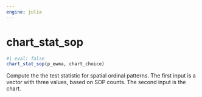 ```yaml
---
engine: julia
---
```


# chart_stat_sop {#sec-doc}
    

::: {.callout-note appearance="simple" title="docblock" collapse=false}    


```julia
#| eval: false
chart_stat_sop(p_ewma, chart_choice)

```

Compute the the test statistic for spatial ordinal patterns. The first input is  a vector with three values, based on SOP counts. The second input is the chart.     
 


:::
    


